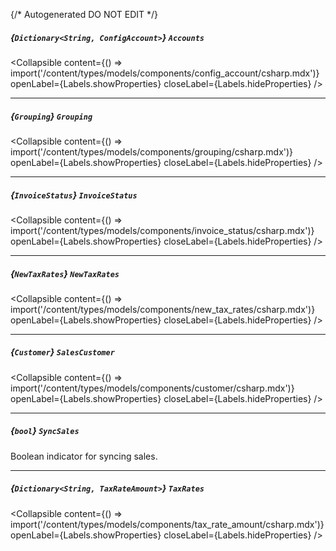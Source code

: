 {/* Autogenerated DO NOT EDIT  */}

##### *{`Dictionary<String, ConfigAccount>`}* `Accounts`

<Collapsible content={() => import('/content/types/models/components/config_account/csharp.mdx')} openLabel={Labels.showProperties} closeLabel={Labels.hideProperties} />


---
##### *{`Grouping`}* `Grouping`

<Collapsible content={() => import('/content/types/models/components/grouping/csharp.mdx')} openLabel={Labels.showProperties} closeLabel={Labels.hideProperties} />


---
##### *{`InvoiceStatus`}* `InvoiceStatus`

<Collapsible content={() => import('/content/types/models/components/invoice_status/csharp.mdx')} openLabel={Labels.showProperties} closeLabel={Labels.hideProperties} />


---
##### *{`NewTaxRates`}* `NewTaxRates`

<Collapsible content={() => import('/content/types/models/components/new_tax_rates/csharp.mdx')} openLabel={Labels.showProperties} closeLabel={Labels.hideProperties} />


---
##### *{`Customer`}* `SalesCustomer`

<Collapsible content={() => import('/content/types/models/components/customer/csharp.mdx')} openLabel={Labels.showProperties} closeLabel={Labels.hideProperties} />


---
##### *{`bool`}* `SyncSales`
Boolean indicator for syncing sales.

---
##### *{`Dictionary<String, TaxRateAmount>`}* `TaxRates`

<Collapsible content={() => import('/content/types/models/components/tax_rate_amount/csharp.mdx')} openLabel={Labels.showProperties} closeLabel={Labels.hideProperties} />



